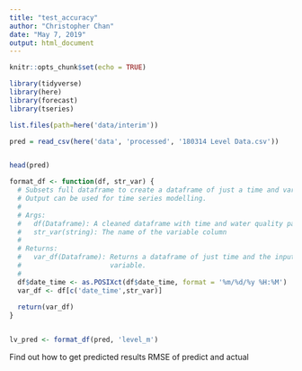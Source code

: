 ```yaml
---
title: "test_accuracy"
author: "Christopher Chan"
date: "May 7, 2019"
output: html_document
---
```


```r
knitr::opts_chunk$set(echo = TRUE)
```

```r
library(tidyverse)
library(here)
library(forecast)
library(tseries)
```


```r
list.files(path=here('data/interim'))
```


```r
pred = read_csv(here('data', 'processed', '180314 Level Data.csv'))


head(pred)
```


```r
format_df <- function(df, str_var) {
  # Subsets full dataframe to create a dataframe of just a time and variable.
  # Output can be used for time series modelling.
  #
  # Args:
  #   df(Dataframe): A cleaned dataframe with time and water quality parameters
  #   str_var(string): The name of the variable column
  #
  # Returns:
  #   var_df(Dataframe): Returns a dataframe of just time and the inputted 
  #                      variable.
  #
  df$date_time <- as.POSIXct(df$date_time, format = '%m/%d/%y %H:%M')
  var_df <- df[c('date_time',str_var)]
  
  return(var_df)
}


lv_pred <- format_df(pred, 'level_m')
```







Find out how to get predicted results
RMSE of predict and actual